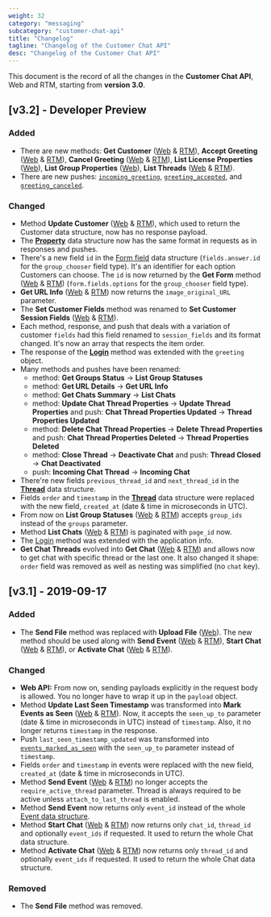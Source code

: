 ```yaml
---
weight: 32
category: "messaging"
subcategory: "customer-chat-api"
title: "Changelog"
tagline: "Changelog of the Customer Chat API"
desc: "Changelog of the Customer Chat API"
---
```


This document is the record of all the changes in the **Customer Chat API**, Web and RTM, starting from **version 3.0**.

## [v3.2] - Developer Preview

### Added

- There are new methods: **Get Customer** ([Web](/messaging/customer-chat-api/v3.2/#get-customer) & [RTM](/messaging/customer-chat-api/v3.2/rtm-reference/#get-customer)), **Accept Greeting** ([Web](/messaging/customer-chat-api/v3.2/#accept-greeting) & [RTM](/messaging/customer-chat-api/v3.2/rtm-reference/#accept-greeting)), **Cancel Greeting** ([Web](/messaging/customer-chat-api/v3.2/#cancel-greeting) & [RTM](/messaging/customer-chat-api/v3.2/rtm-reference/#cancel-greeting)), **List License Properties** ([Web](/messaging/customer-chat-api/v3.2/#list-license-properties)), **List Group Properties** ([Web](/messaging/customer-chat-api/v3.2/#list-group-properties)), **List Threads** ([Web](/messaging/customer-chat-api/v3.2/#list-threads) & [RTM](/messaging/customer-chat-api/v3.2/rtm-reference/#list-threads)).
- There are new pushes: [`incoming_greeting`](/messaging/customer-chat-api/v3.2/rtm-reference/#incoming_greeting), [`greeting_accepted`](/messaging/customer-chat-api/v3.2/rtm-reference/#greeting_accepted), and [`greeting_canceled`](/messaging/customer-chat-api/v3.2/rtm-reference/#greeting_canceled).

### Changed

- Method **Update Customer** ([Web](/messaging/customer-chat-api/v3.2/#update-customer) & [RTM](/messaging/customer-chat-api/v3.2/rtm-reference/#update-customer)), which used to return the Customer data structure, now has no response payload.
- The [**Property**](/messaging/customer-chat-api/v3.2/#properties) data structure now has the same format in requests as in responses and pushes.
- There's a new field `id` in the [Form field](/messaging/customer-chat-api/v3.2/#form-fields) data structure (`fields.answer.id` for the `group_chooser` field type).  It's an identifier for each option Customers can choose. The `id` is now returned by the **Get Form** method ([Web](/messaging/customer-chat-api/v3.2/#get-form) & [RTM](/messaging/customer-chat-api/v3.2/rtm-reference/#get-form)) (`form.fields.options` for the `group_chooser` field type).
- **Get URL Info** ([Web](/messaging/customer-chat-api/v3.2/#get-url-info) & [RTM](/messaging/customer-chat-api/v3.2/rtm-reference/#get-url-info)) now returns the `image_original_URL` parameter.
- The **Set Customer Fields** method was renamed to **Set Customer Session Fields** ([Web](/messaging/customer-chat-api/v3.2/#set-customer-session-fields) & [RTM](/messaging/customer-chat-api/v3.2/rtm-reference/#set-customer-session-fields)).
- Each method, response, and push that deals with a variation of customer `fields` had this field renamed to `session_fields` and its format changed. It's now an array that respects the item order.
- The response of the [**Login**](/messaging/customer-chat-api/v3.2/rtm-reference/#login) method was extended with the `greeting` object.
- Many methods and pushes have been renamed:
  - method: **Get Groups Status** -> **List Group Statuses**
  - method: **Get URL Details** -> **Get URL Info**
  - method: **Get Chats Summary** -> **List Chats**
  - method: **Update Chat Thread Properties** -> **Update Thread Properties** and push: **Chat Thread Properties Updated** -> **Thread Properties Updated**
  - method: **Delete Chat Thread Properties** -> **Delete Thread Properties** and push: **Chat Thread Properties Deleted** -> **Thread Properties Deleted**
  - method: **Close Thread** -> **Deactivate Chat** and push: **Thread Closed** -> **Chat Deactivated**
  - push: **Incoming Chat Thread** -> **Incoming Chat**
- There're new fields `previous_thread_id` and `next_thread_id` in the [**Thread**](/messaging/customer-chat-api/v3.2/#threads) data structure.
- Fields `order` and `timestamp` in the [**Thread**](/messaging/customer-chat-api/v3.2/#threads) data structure were replaced with the new field, `created_at` (date & time in microseconds in UTC).
- From now on **List Group Statuses** ([Web](/messaging/customer-chat-api/v3.2/#list-group-statuses) & [RTM](/messaging/customer-chat-api/v3.2/rtm-reference/#list-group-statuses)) accepts `group_ids` instead of the `groups` parameter.
- Method **List Chats** ([Web](/messaging/customer-chat-api/v3.2/#list-chats) & [RTM](/messaging/customer-chat-api/v3.2/rtm-reference/#list-chats)) is paginated with `page_id` now.
- The [Login](/messaging/customer-chat-api/v3.2/rtm-reference/#login) method was extended with the application info.
- **Get Chat Threads** evolved into **Get Chat** ([Web](/messaging/customer-chat-api/v3.2/#get-chat) & [RTM](/messaging/customer-chat-api/v3.2/rtm-reference/#get-chat)) and allows now to get chat with specific thread or the last one. It also changed it shape: `order` field was removed as well as nesting was simplified (no `chat` key).

## [v3.1] - 2019-09-17

### Added

- The **Send File** method was replaced with **Upload File** ([Web](/messaging/customer-chat-api/#upload-file)). The new method should be used along with **Send Event** ([Web](/messaging/customer-chat-api/#send-event) & [RTM](/messaging/customer-chat-api/rtm-reference/#send-event)), **Start Chat** ([Web](/messaging/customer-chat-api/#start-chat) & [RTM](/messaging/customer-chat-api/rtm-reference/#start-chat)), or **Activate Chat** ([Web](/messaging/customer-chat-api/#activate-chat) & [RTM](/messaging/customer-chat-api/rtm-reference/#activate-chat)).

### Changed

- **Web API:** From now on, sending payloads explicitly in the request body is allowed. You no longer have to wrap it up in the `payload` object.
- Method **Update Last Seen Timestamp** was transformed into **Mark Events as Seen** ([Web](/messaging/customer-chat-api/#mark-events-as-seen) & [RTM](/messaging/customer-chat-api/rtm-reference/#mark-events-as-seen)). Now, it accepts the `seen_up_to` parameter (date & time in microseconds in UTC) instead of `timestamp`. Also, it no longer returns `timestamp` in the response.
- Push `last_seen_timestamp_updated` was transformed into [`events_marked_as_seen`](/messaging/customer-chat-api/rtm-reference/#events_marked_as_seen) with the `seen_up_to` parameter instead of `timestamp`.
- Fields `order` and `timestamp` in events were replaced with the new field, `created_at` (date & time in microseconds in UTC).
- Method **Send Event** ([Web](/messaging/customer-chat-api/#send-event) & [RTM](/messaging/customer-chat-api/rtm-reference/#send-event)) no longer accepts the `require_active_thread` parameter. Thread is always required to be active unless `attach_to_last_thread` is enabled.
- Method **Send Event** now returns only `event_id` instead of the whole [Event data structure](/messaging/customer-chat-api/#events).
- Method **Start Chat** ([Web](/messaging/customer-chat-api/#start-chat) & [RTM](/messaging/customer-chat-api/rtm-reference/#start-chat)) now returns only `chat_id`, `thread_id` and optionally `event_ids` if requested. It used to return the whole Chat data structure.
- Method **Activate Chat** ([Web](/messaging/customer-chat-api/#activate-chat) & [RTM](/messaging/customer-chat-api/rtm-reference/#activate-chat)) now returns only `thread_id` and optionally `event_ids` if requested. It used to return the whole Chat data structure.

### Removed

- The **Send File** method was removed.
